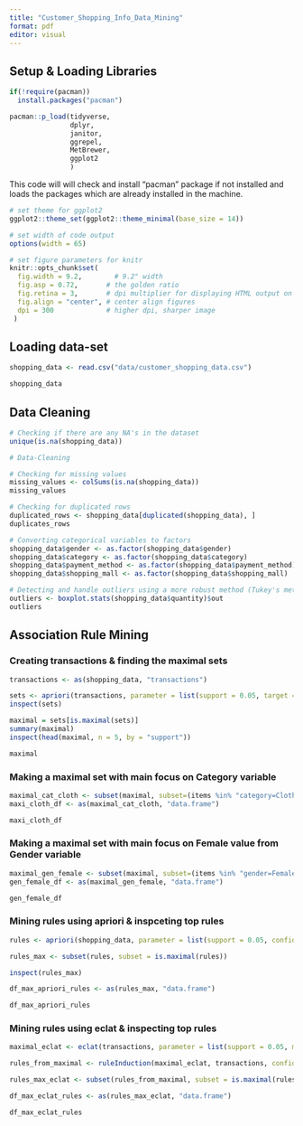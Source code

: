 ```yaml
---
title: "Customer_Shopping_Info_Data_Mining"
format: pdf
editor: visual
---
```


## Setup & Loading Libraries

```r
if(!require(pacman)) 
  install.packages("pacman")   

pacman::p_load(tidyverse,      
               dplyr,          
               janitor,        
               ggrepel,        
               MetBrewer,      
               ggplot2         
               )
```

This code will will check and install "pacman" package if not installed and loads the packages which are already installed in the machine.

```r
# set theme for ggplot2
ggplot2::theme_set(ggplot2::theme_minimal(base_size = 14))

# set width of code output
options(width = 65)

# set figure parameters for knitr
knitr::opts_chunk$set(
  fig.width = 9.2,        # 9.2" width
  fig.asp = 0.72,       # the golden ratio
  fig.retina = 3,       # dpi multiplier for displaying HTML output on retina
  fig.align = "center", # center align figures
  dpi = 300             # higher dpi, sharper image
 )
```

## Loading data-set

```r
shopping_data <- read.csv("data/customer_shopping_data.csv")

shopping_data
```

## Data Cleaning

```r
# Checking if there are any NA's in the dataset 
unique(is.na(shopping_data))

# Data-Cleaning

# Checking for missing values
missing_values <- colSums(is.na(shopping_data))
missing_values

# Checking for duplicated rows
duplicated_rows <- shopping_data[duplicated(shopping_data), ]
duplicates_rows

# Converting categorical variables to factors
shopping_data$gender <- as.factor(shopping_data$gender)
shopping_data$category <- as.factor(shopping_data$category)
shopping_data$payment_method <- as.factor(shopping_data$payment_method)
shopping_data$shopping_mall <- as.factor(shopping_data$shopping_mall)

# Detecting and handle outliers using a more robust method (Tukey's method)
outliers <- boxplot.stats(shopping_data$quantity)$out
outliers
```

## Association Rule Mining

### Creating transactions & finding the maximal sets

```r
transactions <- as(shopping_data, "transactions")

sets <- apriori(transactions, parameter = list(support = 0.05, target = "frequent itemsets"))
inspect(sets)

maximal = sets[is.maximal(sets)]
summary(maximal)
inspect(head(maximal, n = 5, by = "support"))

maximal
```

### Making a maximal set with main focus on Category variable

```r
maximal_cat_cloth <- subset(maximal, subset=(items %in% "category=Clothing"))
maxi_cloth_df <- as(maximal_cat_cloth, "data.frame")

maxi_cloth_df
```

### Making a maximal set with main focus on Female value from Gender variable

```r
maximal_gen_female <- subset(maximal, subset=(items %in% "gender=Female"))
gen_female_df <- as(maximal_gen_female, "data.frame")

gen_female_df
```

### Mining rules using apriori & inspceting top rules

```r
rules <- apriori(shopping_data, parameter = list(support = 0.05, confidence = 0.5, target = "rules", minlen = 2))

rules_max <- subset(rules, subset = is.maximal(rules))

inspect(rules_max)

df_max_apriori_rules <- as(rules_max, "data.frame")

df_max_apriori_rules
```

### Mining rules using eclat & inspecting top rules

```r
maximal_eclat <- eclat(transactions, parameter = list(support = 0.05, maxlen = 10))

rules_from_maximal <- ruleInduction(maximal_eclat, transactions, confidence = 0.5)

rules_max_eclat <- subset(rules_from_maximal, subset = is.maximal(rules_from_maximal))

df_max_eclat_rules <- as(rules_max_eclat, "data.frame")

df_max_eclat_rules
```
